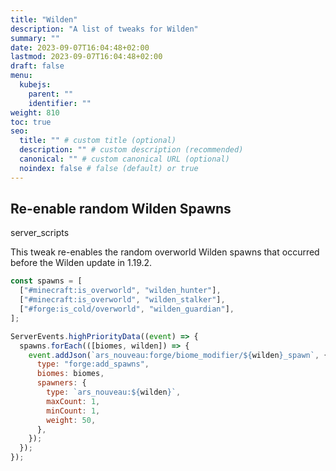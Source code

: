 ```yaml
---
title: "Wilden"
description: "A list of tweaks for Wilden"
summary: ""
date: 2023-09-07T16:04:48+02:00
lastmod: 2023-09-07T16:04:48+02:00
draft: false
menu:
  kubejs:
    parent: ""
    identifier: ""
weight: 810
toc: true
seo:
  title: "" # custom title (optional)
  description: "" # custom description (recommended)
  canonical: "" # custom canonical URL (optional)
  noindex: false # false (default) or true
---
```


## Re-enable random Wilden Spawns

<span class="badge text-bg-dark server-scripts">server_scripts</span>

This tweak re-enables the random overworld Wilden spawns that occurred before the Wilden update in 1.19.2.

```js
const spawns = [
  ["#minecraft:is_overworld", "wilden_hunter"],
  ["#minecraft:is_overworld", "wilden_stalker"],
  ["#forge:is_cold/overworld", "wilden_guardian"],
];

ServerEvents.highPriorityData((event) => {
  spawns.forEach(([biomes, wilden]) => {
    event.addJson(`ars_nouveau:forge/biome_modifier/${wilden}_spawn`, {
      type: "forge:add_spawns",
      biomes: biomes,
      spawners: {
        type: `ars_nouveau:${wilden}`,
        maxCount: 1,
        minCount: 1,
        weight: 50,
      },
    });
  });
});
```
